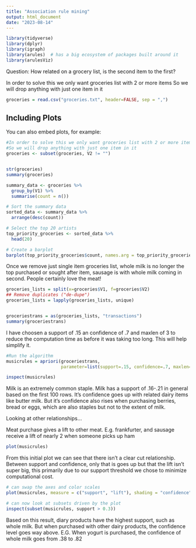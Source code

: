 ---
title: "Association rule mining"
output: html_document
date: "2023-08-14"
---

```{r setup, include=FALSE}
library(tidyverse)
library(dplyr)
library(igraph)
library(arules)  # has a big ecosystem of packages built around it
library(arulesViz)
```

Question: How related on a grocery list, is the second item to the first?

In order to solve this we only want groceries list with 2 or more items So we will drop anything with just one item in it

```{r association}
groceries = read.csv("groceries.txt", header=FALSE, sep = ",")

```

## Including Plots

You can also embed plots, for example:

```{r wrangling, echo=FALSE}
#In order to solve this we only want groceries list with 2 or more items 
#So we will drop anything with just one item in it
groceries <- subset(groceries, V2 != "")


str(groceries)
summary(groceries)

summary_data <- groceries %>%
  group_by(V1) %>%
  summarise(count = n())

# Sort the summary data
sorted_data <- summary_data %>%
  arrange(desc(count))

# Select the top 20 artists
top_priority_groceries <- sorted_data %>%
  head(20)

# Create a barplot
barplot(top_priority_groceries$count, names.arg = top_priority_groceries$V1, las = 2, cex.names = 0.6)
```

Once we remove just single item groceries list, whole milk is no longer the top purchased or sought after item, sausage is with whole milk coming in second. People certainly love the meat!

```{r dedup, echo=FALSE}
groceries_lists = split(x=groceries$V1, f=groceries$V2)
## Remove duplicates ("de-dupe")
groceries_lists = lapply(groceries_lists, unique)


groceriestrans = as(groceries_lists, "transactions")
summary(groceriestrans)
```

I have choosen a support of .15 an confidence of .7 and maxlen of 3 to reduce the computation time as before it was taking too long. This will help simplify it.

```{r}
#Run the algorithm 
musicrules = apriori(groceriestrans, 
                     parameter=list(support=.15, confidence=.7, maxlen=3))

inspect(musicrules)
```

Milk is an extremely common staple. Milk has a support of .16-.21 in general based on the first 100 rows. It's confidence goes up with related dairy items like butter milk. But it's confidence also rises when purchasing berries, bread or eggs, which are also staples but not to the extent of milk.

Looking at other relationships...

Meat purchase gives a lift to other meat. E.g. frankfurter, and sausage receive a lift of nearly 2 when someone picks up ham

```{r plot}
plot(musicrules)
```

From this initial plot we can see that there isn't a clear cut relationship. Between support and confidence, only that is goes up but that the lift isn't super big, this primarily due to our support threshold we chose to minimize computational cost.

```{r plotinspect}

# can swap the axes and color scales
plot(musicrules, measure = c("support", "lift"), shading = "confidence")

# can now look at subsets driven by the plot
inspect(subset(musicrules, support > 0.3))
```

Based on this result, diary products have the highest support, such as whole milk. But when purchased with other dairy products, the confidence level goes way above. E.G. When yogurt is purchased, the confidence of whole milk goes from .38 to .82
